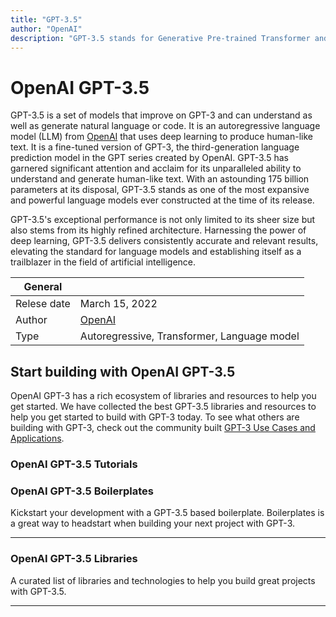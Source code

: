 ```yaml
---
title: "GPT-3.5"
author: "OpenAI"
description: "GPT-3.5 stands for Generative Pre-trained Transformer and is fine-tuned version of GPT-3. It is an autoregressive language model that uses deep learning to produce human-like text. There are many models in GPT-3.5 family as gpt-3.5-turbo or gpt-3.5-turbo."
---
```


# OpenAI GPT-3.5

GPT-3.5 is a set of models that improve on GPT-3 and can understand as well as generate natural language or code. It is an autoregressive language model (LLM) from [OpenAI](https://lablab.ai/tech/openai/) that uses deep learning to produce human-like text. It is a fine-tuned version of GPT-3, the third-generation language prediction model in the GPT series created by OpenAI. GPT-3.5 has garnered significant attention and acclaim for its unparalleled ability to understand and generate human-like text. With an astounding 175 billion parameters at its disposal, GPT-3.5 stands as one of the most expansive and powerful language models ever constructed at the time of its release.

GPT-3.5's exceptional performance is not only limited to its sheer size but also stems from its highly refined architecture. Harnessing the power of deep learning, GPT-3.5 delivers consistently accurate and relevant results, elevating the standard for language models and establishing itself as a trailblazer in the field of artificial intelligence.

| General     |                                                                  |
| ----------- | ---------------------------------------------------------------- |
| Relese date | March 15, 2022                                                    |
| Author      | [OpenAI](https://openai.com/)                                    |
| Type        | Autoregressive, Transformer, Language model                      |

## Start building with OpenAI GPT-3.5

OpenAI GPT-3 has a rich ecosystem of libraries and resources to help you get started. We have collected the best GPT-3.5 libraries and resources to help you get started to build with GPT-3 today. To see what others are building with GPT-3, check out the community built [GPT-3 Use Cases and Applications](/apps/tech/openai/gpt3).

### OpenAI GPT-3.5 Tutorials

<TechTutorials />

### OpenAI GPT-3.5 Boilerplates

Kickstart your development with a GPT-3.5 based boilerplate. Boilerplates is a great way to headstart when building your next project with GPT-3.

---

### OpenAI GPT-3.5 Libraries

A curated list of libraries and technologies to help you build great projects with GPT-3.5.

---
